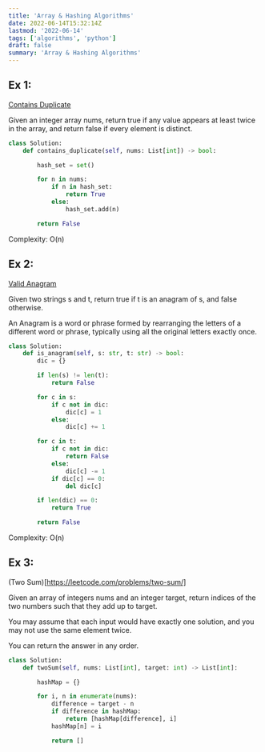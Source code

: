 ```yaml
---
title: 'Array & Hashing Algorithms'
date: 2022-06-14T15:32:14Z
lastmod: '2022-06-14'
tags: ['algorithms', 'python']
draft: false
summary: 'Array & Hashing Algorithms'
---
```


## Ex 1:

[Contains Duplicate](https://leetcode.com/problems/contains-duplicate/)

Given an integer array nums, return true if any value appears at least twice in the array, and return false if every element is distinct.

```python
class Solution:
    def contains_duplicate(self, nums: List[int]) -> bool:

        hash_set = set()

        for n in nums:
            if n in hash_set:
                return True
            else:
                hash_set.add(n)

        return False
```

Complexity: O(n)

## Ex 2:

[Valid Anagram](https://leetcode.com/problems/valid-anagram/)

Given two strings s and t, return true if t is an anagram of s, and false otherwise.

An Anagram is a word or phrase formed by rearranging the letters of a different word or phrase, typically using all the original letters exactly once.

```python
class Solution:
    def is_anagram(self, s: str, t: str) -> bool:
        dic = {}

        if len(s) != len(t):
            return False

        for c in s:
            if c not in dic:
                dic[c] = 1
            else:
                dic[c] += 1

        for c in t:
            if c not in dic:
                return False
            else:
                dic[c] -= 1
            if dic[c] == 0:
                del dic[c]

        if len(dic) == 0:
            return True

        return False
```

Complexity: O(n)

## Ex 3:

(Two Sum)[https://leetcode.com/problems/two-sum/]

Given an array of integers nums and an integer target, return indices of the two numbers such that they add up to target.

You may assume that each input would have exactly one solution, and you may not use the same element twice.

You can return the answer in any order.

```python
class Solution:
    def twoSum(self, nums: List[int], target: int) -> List[int]:

        hashMap = {}

        for i, n in enumerate(nums):
            difference = target - n
            if difference in hashMap:
                return [hashMap[difference], i]
            hashMap[n] = i

            return []

```
